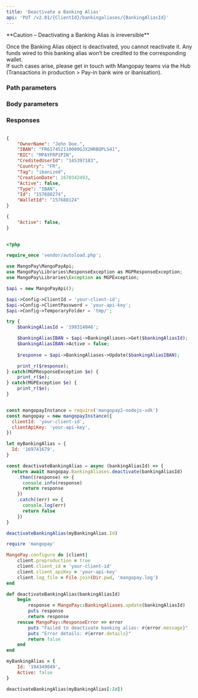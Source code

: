 ```yaml
---
title: 'Deactivate a Banking Alias'  
api: 'PUT /v2.01/{ClientId}/bankingaliases/{BankingAliasId}'  
---
```


  

<Warning>  
**Caution – Deactivating a Banking Alias is irreversible** 
  
Once the Banking Alias object is deactivated, you cannot reactivate it. Any funds wired to this banking alias won’t be credited to the corresponding wallet.   
If such cases arise, please get in touch with Mangopay teams via the Hub (Transactions in production > Pay-in bank wire or ibanisation).  
</Warning>  

### Path parameters  

<BankingAliasId />  

### Body parameters  

<Active2 />  

### Responses  

<AccordionGroup><Accordion title="200">  

<OwnerName1Response />  

<IBAN2Response />  

<BIC2Response />  

<CreditedUserId3Response />  

<Country5Response />  

<Tag2Response />  

<CreationDateResponse />  

<Active1Response />  

<Type10Response />  

<IdResponse />  

<WalletId1Response /></Accordion></AccordionGroup>  

<ResponseExample>  

```json 200  

{
    "OwnerName": "John Doe.",
    "IBAN": "FR617452110000GJX2HRBQPLS41",
    "BIC": "MPAYFRP1PIN",
    "CreditedUserId": "145397183",
    "Country": "FR",
    "Tag": "ibanized",
    "CreationDate": 1670342493,
    "Active": false,
    "Type": "IBAN",
    "Id": "157688274",
    "WalletId": "157688124"
}  

 ```  

</ResponseExample>  

<RequestExample>  
  
```json REST  
{
    "Active": false,
}
  
```  

  
```php PHP  
<?php 

require_once 'vendor/autoload.php';

use MangoPay\MangoPayApi;
use MangoPay\Libraries\ResponseException as MGPResponseException;
use MangoPay\Libraries\Exception as MGPException;

$api = new MangoPayApi();

$api->Config->ClientId = 'your-client-id';
$api->Config->ClientPassword = 'your-api-key';
$api->Config->TemporaryFolder = 'tmp/';

try {
    $bankingAliasId = '199314046';

    $bankingAliasIBAN = $api->BankingAliases->Get($bankingAliasId);
    $bankingAliasIBAN->Active = false;
    
    $response = $api->BankingAliases->Update($bankingAliasIBAN);

    print_r($response);
} catch(MGPResponseException $e) {
    print_r($e);
} catch(MGPException $e) {
    print_r($e);
}  
```  

  
```javascript NodeJS  

const mangopayInstance = require('mangopay2-nodejs-sdk')
const mangopay = new mangopayInstance({
  clientId: 'your-client-id',
  clientApiKey: 'your-api-key',
})

let myBankingAlias = {
  Id: '169741679',
}

const deactivateBankingAlias = async (bankingAliasId) => {
  return await mangopay.BankingAliases.deactivate(bankingAliasId)
    .then((response) => {
      console.info(response)
      return response
    })
    .catch((err) => {
      console.log(err)
      return false
    })
}

deactivateBankingAlias(myBankingAlias.Id)  
```  

  
```ruby Ruby  
require 'mangopay'

MangoPay.configure do |client|
    client.preproduction = true
    client.client_id = 'your-client-id'
    client.client_apiKey = 'your-api-key'
    client.log_file = File.join(Dir.pwd, 'mangopay.log')
end

def deactivateBankingAlias(bankingAliasId)
    begin
        response = MangoPay::BankingAliases.update(bankingAliasId)
        puts response
        return response
    rescue MangoPay::ResponseError => error
        puts "Failed to deactivate banking alias: #{error.message}"
        puts "Error details: #{error.details}"
        return false
    end
end

myBankingAlias = {
    Id: '194349049',
    Active: false
}

deactivateBankingAlias(myBankingAlias[:Id])  
```  

  
</RequestExample>